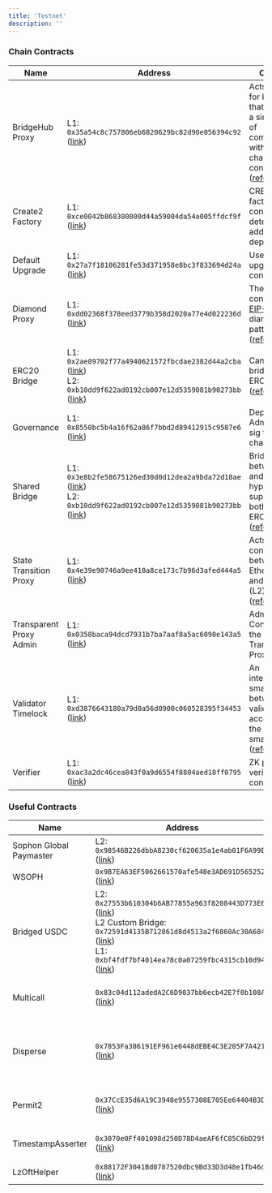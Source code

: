 ```yaml
---
title: 'Testnet'
description: ''
---
```


### Chain Contracts

| Name | Address | Comment |
|------|---------|---------|
| BridgeHub Proxy | L1: `0x35a54c8c757806eb6820629bc82d90e056394c92` ([link](https://sepolia.etherscan.io/address/0x35a54c8c757806eb6820629bc82d90e056394c92)) | Acts as a hub for bridges, so that they have a single point of communication with all ZK chain contracts ([reference](https://docs.zksync.io/zk-stack/components/shared-bridges#components-bridgehub)) |
| Create2 Factory | L1: `0xce0042b868300000d44a59004da54a005ffdcf9f` ([link](https://sepolia.etherscan.io/address/0xce0042b868300000d44a59004da54a005ffdcf9f)) | CREATE2 factory contract for deterministic address deployment |
| Default Upgrade | L1: `0x27a7f18106281fe53d371958e8bc3f833694d24a` ([link](https://sepolia.etherscan.io/address/0x27a7f18106281fe53d371958e8bc3f833694d24a)) | Used to upgrade chain contracts. |
| Diamond Proxy | L1: `0xdd02368f378eed3779b358d2020a77e4d022236d` ([link](https://sepolia.etherscan.io/address/0xdd02368f378eed3779b358d2020a77e4d022236d)) | The main contract uses [EIP-2535](https://eips.ethereum.org/EIPS/eip-2535) diamond proxy pattern ([reference](https://docs.zksync.io/build/developer-reference/era-contracts/l1-contracts#diamondproxy)) |
| ERC20 Bridge | L1: `0x2ae09702f77a4940621572fbcdae2382d44a2cba` ([link](https://sepolia.etherscan.io/address/0x2ae09702f77a4940621572fbcdae2382d44a2cba))<br/>L2: `0xb10dd9f622ad0192cb007e12d5359081b90273bb` ([link](https://explorer.testnet.sophon.xyz/address/0xb10dd9f622ad0192cb007e12d5359081b90273bb)) | Canonical bridge for ERC20 tokens ([reference](https://docs.zksync.io/zk-stack/components/shared-bridges#main-asset-shared-bridges)) |
| Governance | L1: `0x8550bc5b4a16f62a86f7bbd2d89412915c9587e6` ([link](https://sepolia.etherscan.io/address/0x8550bc5b4a16f62a86f7bbd2d89412915c9587e6)) | Deployer and Admin multi-sig for ZK chains |
| Shared Bridge | L1: `0x3e8b2fe58675126ed30d0d12dea2a9bda72d18ae` ([link](https://sepolia.etherscan.io/address/0x3e8b2fe58675126ed30d0d12dea2a9bda72d18ae))<br/>L2: `0xb10dd9f622ad0192cb007e12d5359081b90273bb` ([link](https://explorer.testnet.sophon.xyz/address/0xb10dd9f622ad0192cb007e12d5359081b90273bb)) | Bridges assets between L1 and hyperchains, supporting both ETH and ERC20 tokens ([reference](https://docs.zksync.io/zk-stack/components/shared-bridges)) |
| State Transition Proxy | L1: `0x4e39e90746a9ee410a8ce173c7b96d3afed444a5` ([link](https://sepolia.etherscan.io/address/0x4e39e90746a9ee410a8ce173c7b96d3afed444a5)) | Acts as a connector between Ethereum (L1) and ZK Chain (L2) ([reference](https://docs.zksync.io/build/developer-reference/era-contracts/l1-contracts#diamond-also-mentioned-as-state-transition-contract)) |
| Transparent Proxy Admin | L1: `0x0358baca94dcd7931b7ba7aaf8a5ac6090e143a5` ([link](https://sepolia.etherscan.io/address/0x0358baca94dcd7931b7ba7aaf8a5ac6090e143a5)) | Admin Contract for the Transparent Proxy |
| Validator Timelock | L1: `0xd3876643180a79d0a56d0900c060528395f34453` ([link](https://sepolia.etherscan.io/address/0xd3876643180a79d0a56d0900c060528395f34453)) | An intermediate smart contract between the validator EOA account and the ZKsync smart contract ([reference](https://docs.zksync.io/build/developer-reference/era-contracts/l1-contracts#validatortimelock)) |
| Verifier | L1: `0xac3a2dc46cea843f0a9d6554f8804aed18ff0795` ([link](https://sepolia.etherscan.io/address/0xac3a2dc46cea843f0a9d6554f8804aed18ff0795)) | ZK proof verifier contract |

### Useful Contracts

| Name | Address | Comment |
|------|---------|---------|
| Sophon Global Paymaster | L2: `0x98546B226dbbA8230cf620635a1e4ab01F6A99B2` ([link](https://explorer.testnet.sophon.xyz/address/0x98546B226dbbA8230cf620635a1e4ab01F6A99B2)) | Sponsors all transactions |
| WSOPH | `0x9B7EA63EF5062661570afe548e3AD691D5652527` ([link](https://explorer.testnet.sophon.xyz/address/0x9B7EA63EF5062661570afe548e3AD691D5652527)) | Wrapped SOPH |
| Bridged USDC | L2: `0x27553b610304b6AB77855a963f8208443D773E60` ([link](https://explorer.testnet.sophon.xyz/address/0x27553b610304b6AB77855a963f8208443D773E60))<br/>L2 Custom Bridge: `0x72591d4135B712861d8d4513a2f6860Ac30A684D` ([link](https://explorer.testnet.sophon.xyz/address/0x72591d4135B712861d8d4513a2f6860Ac30A684D))<br/>L1: `0xbf4fdf7bf4014ea78c0a07259fbc4315cb10d94e` ([link](https://sepolia.etherscan.io/address/0xbf4fdf7bf4014ea78c0a07259fbc4315cb10d94e)) | Main USDC contract - Follows Circle standard |
| Multicall | `0x83c04d112adedA2C6D9037bb6ecb42E7f0b108Af` ([link](https://explorer.testnet.sophon.xyz/address/0x83c04d112adedA2C6D9037bb6ecb42E7f0b108Af)) | Enables more efficient contract querying: [https://github.com/mds1/multicall](https://github.com/mds1/multicall) |
| Disperse               | `0x7853Fa386191EF961e6448dEBE4C3E205F7A4215` ([link](https://explorer.testnet.sophon.xyz/address/0x7853Fa386191EF961e6448dEBE4C3E205F7A4215))     | Enables batch transfers for tokens and $SOPH : [https://github.com/banteg/disperse-research](https://github.com/banteg/disperse-research) |
| Permit2 | `0x37CcE35d6A19C3948e9557308E705Ee64404B3D0` ([link](https://explorer.testnet.sophon.xyz/address/0x37CcE35d6A19C3948e9557308E705Ee64404B3D0)) | Makes token approvals easier and more secure: [https://github.com/Uniswap/permit2](https://github.com/Uniswap/permit2) |
| TimestampAsserter | `0x3070e0Ff401098d250D78D4aeAF6fC85C6bD29ff` ([link](https://explorer.testnet.sophon.xyz/address/0x3070e0Ff401098d250D78D4aeAF6fC85C6bD29ff)) | Verifies if the current block timestamp falls within a specified range |
| LzOftHelper | `0x88172F3041Bd0787520dbc9Bd33D3d48e1fb46dc` ([link](https://explorer.testnet.sophon.xyz/address/0x88172F3041Bd0787520dbc9Bd33D3d48e1fb46dc)) | LayerZero OFT Helper contract - See [LayerZero Integration](/build/tokens/layerzero_integration) |